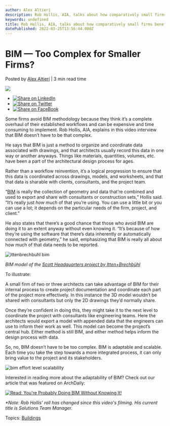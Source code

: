 ```yaml
---
author: Alex Altieri
description: Rob Hollis, AIA, talks about how comparatively small firms benefit from BIM just as much as larger firms.
keywords: undefined
title: Rob Hollis, AIA, talks about how comparatively small firms benefit from BIM just as much as larger firms. 
datePublished: 2022-03-25T13:56:44.000Z
---
```

  

# BIM — Too Complex for Smaller Firms?

 Posted by [Alex Altieri](https://blog.vectorworks.net/author/alex-altieri) | 3 min read time 

![](https://blog.vectorworks.net/hubfs/Blog%20Images/171205_End%20of%20Year%20CE%20Credits/BIM%20as%20an%20Investment.jpg) 

* [![Share on LinkedIn](https://2659751.fs1.hubspotusercontent-na1.net/hubfs/2659751/michaelDemo/share-LI.png)](http://www.linkedin.com/shareArticle?mini=true&url=https%3A%2F%2Fblog.vectorworks.net%2Finterview-rob-hollis-aia-on-bims-adaptability-scalability)
* [![Share on Twitter](https://2659751.fs1.hubspotusercontent-na1.net/hubfs/2659751/michaelDemo/share-TW.png)](https://www.twitter.com/share?text=BIM%20—%20Too%20Complex%20for%20Smaller%20Firms?&url=https%3A%2F%2Fblog.vectorworks.net%2Finterview-rob-hollis-aia-on-bims-adaptability-scalability&via=PMGTweets)
* [![Share on FaceBook](https://2659751.fs1.hubspotusercontent-na1.net/hubfs/2659751/michaelDemo/share-FB.png)](https://www.facebook.com/sharer/sharer.php?u=https%3A%2F%2Fblog.vectorworks.net%2Finterview-rob-hollis-aia-on-bims-adaptability-scalability)

Some firms avoid BIM methodology because they think it’s a complete overhaul of their established workflows and can be expensive and time consuming to implement. Rob Hollis, AIA, explains in this video interview that BIM doesn’t have to be that complex.

He says that BIM is just a method to organize and coordinate data associated with drawings, and that architects usually record this data in one way or another anyways. Things like materials, quantities, volumes, etc. have been a part of the architectural design process for ages.

Rather than a workflow reinvention, it’s a logical progression to ensure that this data is coordinated across drawings, models, and worksheets, and that that data is sharable with clients, consultants, and the project team.

“[BIM](http://vectorworks.net/architect/bim) is really the collection of geometry and data that’re combined and used to export and share with consultants or construction sets,” Hollis said. “It’s really just _how much_ of that you’re using. You can use a little bit or you can use a lot; it depends on the particular needs of the firm, project, and client.”

He also states that there’s a good chance that those who avoid BIM are doing it to an extent anyway without even knowing it. “It’s because of how they’re using the software that there’s data inherently or automatically connected with geometry,” he said, emphasizing that BIM is really all about how much of that data needs to be reported.

![ittenbrechbuhl bim](https://blog.vectorworks.net/hs-fs/hubfs/Blog%20Images/201013_BigBIMBlog2_IttenBrechbuhl/blog-image-resize-oct-12.jpg?width=650&name=blog-image-resize-oct-12.jpg)

_BIM model of the [Scott Headquarters project by Itten+Brechbühl](https://www.vectorworks.net/en-US/customer-showcase/collaboration-with-3d-bim-models)_

To illustrate:

A small firm of two or three architects can take advantage of BIM for their internal process to create project documentation and coordinate each part of the project more effectively. In this instance the 3D model wouldn’t be shared with consultants but only the 2D drawings they’d normally share.

Once they’re confident in doing this, they might take it to the next level to coordinate the project with consultants like engineering teams. Here the architects would export a model with appended data that the engineers can use to inform their work as well. This model can become the project’s central hub. Either method is still BIM, and either method helps inform the design process with data.

So, no, BIM doesn’t have to be too complex. BIM is adaptable and scalable. Each time you take the step towards a more integrated process, it can only bring value to the project and its stakeholders.

![bim effort level scalability](https://blog.vectorworks.net/hs-fs/hubfs/Blog%20Images/211210_BIMplementation/2111-us-big-bim-blog-3-infographic-creation.jpg?width=553&name=2111-us-big-bim-blog-3-infographic-creation.jpg)

Interested in reading more about the adaptability of BIM? Check out our article that was featured on ArchDaily:

[![Read: You're Probably Doing BIM Without Knowing It!](https://no-cache.hubspot.com/cta/default/3018241/1021654f-65ff-4e2c-ad40-a537bb86d1c9.png)](https://cta-redirect.hubspot.com/cta/redirect/3018241/1021654f-65ff-4e2c-ad40-a537bb86d1c9) 

_\*Note: Rob Hollis' roll has changed since this video's filming. His current title is Solutions Team Manager._

 Topics: [Buildings](https://blog.vectorworks.net/topic/buildings) 

  
